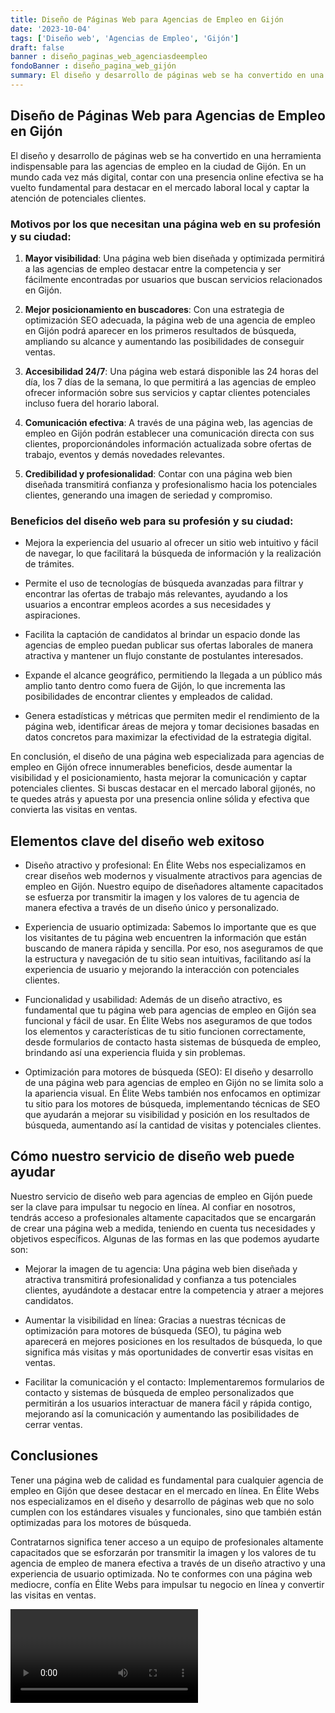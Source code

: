 ```yaml
---
title: Diseño de Páginas Web para Agencias de Empleo en Gijón
date: '2023-10-04'
tags: ['Diseño web', 'Agencias de Empleo', 'Gijón']
draft: false
banner : diseño_paginas_web_agenciasdeempleo
fondoBanner : diseño_pagina_web_gijón
summary: El diseño y desarrollo de páginas web se ha convertido en una herramienta indispensable para las agencias de empleo en la ciudad de Gijón. En un mundo cada vez más digital, contar con una presencia online efectiva se ha vuelto fundamental para destacar en el mercado laboral local y captar la atención de potenciales clientes.
---
```


## Diseño de Páginas Web para Agencias de Empleo en Gijón

El diseño y desarrollo de páginas web se ha convertido en una herramienta indispensable para las agencias de empleo en la ciudad de Gijón. En un mundo cada vez más digital, contar con una presencia online efectiva se ha vuelto fundamental para destacar en el mercado laboral local y captar la atención de potenciales clientes.

### Motivos por los que necesitan una página web en su profesión y su ciudad:

1. **Mayor visibilidad**: Una página web bien diseñada y optimizada permitirá a las agencias de empleo destacar entre la competencia y ser fácilmente encontradas por usuarios que buscan servicios relacionados en Gijón.

2. **Mejor posicionamiento en buscadores**: Con una estrategia de optimización SEO adecuada, la página web de una agencia de empleo en Gijón podrá aparecer en los primeros resultados de búsqueda, ampliando su alcance y aumentando las posibilidades de conseguir ventas.

3. **Accesibilidad 24/7**: Una página web estará disponible las 24 horas del día, los 7 días de la semana, lo que permitirá a las agencias de empleo ofrecer información sobre sus servicios y captar clientes potenciales incluso fuera del horario laboral.

4. **Comunicación efectiva**: A través de una página web, las agencias de empleo en Gijón podrán establecer una comunicación directa con sus clientes, proporcionándoles información actualizada sobre ofertas de trabajo, eventos y demás novedades relevantes.

5. **Credibilidad y profesionalidad**: Contar con una página web bien diseñada transmitirá confianza y profesionalismo hacia los potenciales clientes, generando una imagen de seriedad y compromiso.

### Beneficios del diseño web para su profesión y su ciudad:

- Mejora la experiencia del usuario al ofrecer un sitio web intuitivo y fácil de navegar, lo que facilitará la búsqueda de información y la realización de trámites.

- Permite el uso de tecnologías de búsqueda avanzadas para filtrar y encontrar las ofertas de trabajo más relevantes, ayudando a los usuarios a encontrar empleos acordes a sus necesidades y aspiraciones.

- Facilita la captación de candidatos al brindar un espacio donde las agencias de empleo puedan publicar sus ofertas laborales de manera atractiva y mantener un flujo constante de postulantes interesados.

- Expande el alcance geográfico, permitiendo la llegada a un público más amplio tanto dentro como fuera de Gijón, lo que incrementa las posibilidades de encontrar clientes y empleados de calidad.

- Genera estadísticas y métricas que permiten medir el rendimiento de la página web, identificar áreas de mejora y tomar decisiones basadas en datos concretos para maximizar la efectividad de la estrategia digital.

En conclusión, el diseño de una página web especializada para agencias de empleo en Gijón ofrece innumerables beneficios, desde aumentar la visibilidad y el posicionamiento, hasta mejorar la comunicación y captar potenciales clientes. Si buscas destacar en el mercado laboral gijonés, no te quedes atrás y apuesta por una presencia online sólida y efectiva que convierta las visitas en ventas.

<GifSeo />

<Cta />

## Elementos clave del diseño web exitoso

- Diseño atractivo y profesional: En Élite Webs nos especializamos en crear diseños web modernos y visualmente atractivos para agencias de empleo en Gijón. Nuestro equipo de diseñadores altamente capacitados se esfuerza por transmitir la imagen y los valores de tu agencia de manera efectiva a través de un diseño único y personalizado.

- Experiencia de usuario optimizada: Sabemos lo importante que es que los visitantes de tu página web encuentren la información que están buscando de manera rápida y sencilla. Por eso, nos aseguramos de que la estructura y navegación de tu sitio sean intuitivas, facilitando así la experiencia de usuario y mejorando la interacción con potenciales clientes.

- Funcionalidad y usabilidad: Además de un diseño atractivo, es fundamental que tu página web para agencias de empleo en Gijón sea funcional y fácil de usar. En Élite Webs nos aseguramos de que todos los elementos y características de tu sitio funcionen correctamente, desde formularios de contacto hasta sistemas de búsqueda de empleo, brindando así una experiencia fluida y sin problemas.

- Optimización para motores de búsqueda (SEO): El diseño y desarrollo de una página web para agencias de empleo en Gijón no se limita solo a la apariencia visual. En Élite Webs también nos enfocamos en optimizar tu sitio para los motores de búsqueda, implementando técnicas de SEO que ayudarán a mejorar su visibilidad y posición en los resultados de búsqueda, aumentando así la cantidad de visitas y potenciales clientes.

## Cómo nuestro servicio de diseño web puede ayudar

Nuestro servicio de diseño web para agencias de empleo en Gijón puede ser la clave para impulsar tu negocio en línea. Al confiar en nosotros, tendrás acceso a profesionales altamente capacitados que se encargarán de crear una página web a medida, teniendo en cuenta tus necesidades y objetivos específicos. Algunas de las formas en las que podemos ayudarte son:

- Mejorar la imagen de tu agencia: Una página web bien diseñada y atractiva transmitirá profesionalidad y confianza a tus potenciales clientes, ayudándote a destacar entre la competencia y atraer a mejores candidatos.

- Aumentar la visibilidad en línea: Gracias a nuestras técnicas de optimización para motores de búsqueda (SEO), tu página web aparecerá en mejores posiciones en los resultados de búsqueda, lo que significa más visitas y más oportunidades de convertir esas visitas en ventas.

- Facilitar la comunicación y el contacto: Implementaremos formularios de contacto y sistemas de búsqueda de empleo personalizados que permitirán a los usuarios interactuar de manera fácil y rápida contigo, mejorando así la comunicación y aumentando las posibilidades de cerrar ventas.

## Conclusiones

Tener una página web de calidad es fundamental para cualquier agencia de empleo en Gijón que desee destacar en el mercado en línea. En Élite Webs nos especializamos en el diseño y desarrollo de páginas web que no solo cumplen con los estándares visuales y funcionales, sino que también están optimizadas para los motores de búsqueda.

Contratarnos significa tener acceso a un equipo de profesionales altamente capacitados que se esforzarán por transmitir la imagen y los valores de tu agencia de empleo de manera efectiva a través de un diseño atractivo y una experiencia de usuario optimizada. No te conformes con una página web mediocre, confía en Élite Webs para impulsar tu negocio en línea y convertir las visitas en ventas.

<Video />

<CtaBot job='Agencias de Empleo' city='Gijón'/>

<Gmaps query='Gijón+españa+maps' />